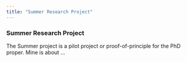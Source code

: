 ```yaml
---
title: "Summer Research Project" 
---
```


### Summer Research Project

The Summer project is a pilot project or proof-of-principle for the PhD proper. 
Mine is about ...
